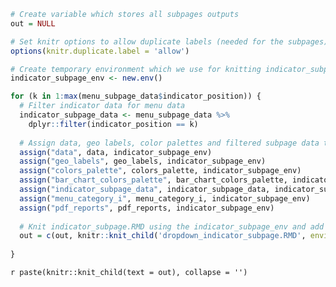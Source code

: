 ```r
# Create variable which stores all subpages outputs
out = NULL

# Set knitr options to allow duplicate labels (needed for the subpages)
options(knitr.duplicate.label = 'allow')

# Create temporary environment which we use for knitting indicator_subpages.RMD 
indicator_subpage_env <- new.env()

for (k in 1:max(menu_subpage_data$indicator_position)) {
  # Filter indicator data for menu data
  indicator_subpage_data <- menu_subpage_data %>% 
    dplyr::filter(indicator_position == k)
  
  # Assign data, geo labels, color palettes and filtered subpage data to subpage_env
  assign("data", data, indicator_subpage_env)
  assign("geo_labels", geo_labels, indicator_subpage_env)
  assign("colors_palette", colors_palette, indicator_subpage_env)
  assign("bar_chart_colors_palette", bar_chart_colors_palette, indicator_subpage_env)
  assign("indicator_subpage_data", indicator_subpage_data, indicator_subpage_env)
  assign("menu_category_i", menu_category_i, indicator_subpage_env)
  assign("pdf_reports", pdf_reports, indicator_subpage_env)
  
  # Knit indicator_subpage.RMD using the indicator_subpage_env and add result to out vector
  out = c(out, knitr::knit_child('dropdown_indicator_subpage.RMD', envir = indicator_subpage_env))
  
}
```

`r paste(knitr::knit_child(text = out), collapse = '')`
